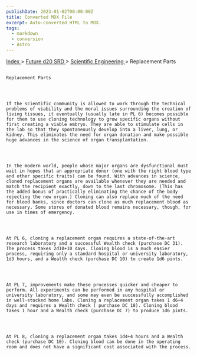 ```yaml
---
publishDate: 2023-01-02T00:00:00Z
title: Converted MDX File
excerpt: Auto-converted HTML to MDX.
tags:
  - markdown
  - conversion
  - Astro
---
```


[
Index
](-index) >
[
Future d20 SRD
](future-d20-srd-index) >
[
Scientific Engineering
](future-d20-srd-scientific-engineering-index) > Replacement Parts

##

    Replacement Parts




    If the scientific community is allowed to work through the technical problems of viability and the moral issues surrounding the creation of living tissues, it eventually (usually late in PL 6) becomes possible for them to use cloning technology to grow specific organs without first creating a viable embryo. They are able to stimulate cells in the lab so that they spontaneously develop into a liver, lung, or kidney. This eliminates the need for organ donation and make possible huge advances in the science of organ transplantation.




    In the modern world, people whose major organs are dysfunctional must wait in hopes that an appropriate donor (one with the right blood type and other specific traits) can be found. With advances in science, cloned replacement organs are available whenever they are needed and match the recipient exactly, down to the last chromosome. (This has the added bonus of practically eliminating the chance of the body rejecting the new organ.) Cloning can also replace much of the need for blood banks, since doctors can clone as much replacement blood as necessary. Some stores of donated blood remains necessary, though, for use in times of emergency.




    At PL 6, cloning a replacement organ requires a state-of-the-art research laboratory and a successful Wealth check (purchase DC 31). The process takes 2d10+10 days. Cloning blood is a much easier process, requiring only a standard hospital or university laboratory, 1d3 hours, and a Wealth check (purchase DC 10) to create 1d6 pints.




    At PL 7, improvements make these processes quicker and cheaper to perform. All experiments can be performed in any hospital or university laboratory, and some may even be successfully accomplished in well-stocked home labs. Cloning a replacement organ takes 1 d6+4 days and requires a Wealth check ( purchase DC 18). Cloning blood takes 1 hour and a Wealth check (purchase DC 7) to produce 1d6 pints.




    At PL 8, cloning a replacement organ takes 1d4+4 hours and a Wealth check (purchase DC 10). Cloning blood can be done in the operating room and does not have a significant cost associated with the process.
